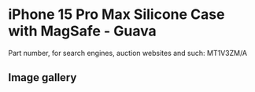 
# iPhone 15 Pro Max Silicone Case with MagSafe - Guava

Part number, for search engines, auction websites and such: MT1V3ZM/A

## Image gallery

<div style={{ width: "768px" }}>
  <GalleryComponent
    images={[
      {
        original: "/everysource/MT1V3.webp",
        thumbnail: "/everypreview/MT1V3.webp",
      },
      {
        original: "/everysource/MT1V3_AV1.webp",
        thumbnail: "/everypreview/MT1V3_AV1.webp",
      },
      {
        original: "/everysource/MT1V3_AV2.webp",
        thumbnail: "/everypreview/MT1V3_AV2.webp",
      },
      {
        original: "/everysource/MT1V3_AV3.webp",
        thumbnail: "/everypreview/MT1V3_AV3.webp",
      }
    ]}
  />
</div>
